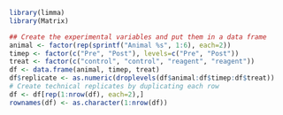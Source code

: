```r
library(limma)
library(Matrix)

## Create the experimental variables and put them in a data frame
animal <- factor(rep(sprintf("Animal %s", 1:6), each=2))
timep <- factor(c("Pre", "Post"), levels=c("Pre", "Post"))
treat <- factor(c("control", "control", "reagent", "reagent"))
df <- data.frame(animal, timep, treat)
df$replicate <- as.numeric(droplevels(df$animal:df$timep:df$treat))
# Create technical replicates by duplicating each row
df <- df[rep(1:nrow(df), each=2),]
rownames(df) <- as.character(1:nrow(df))

```


